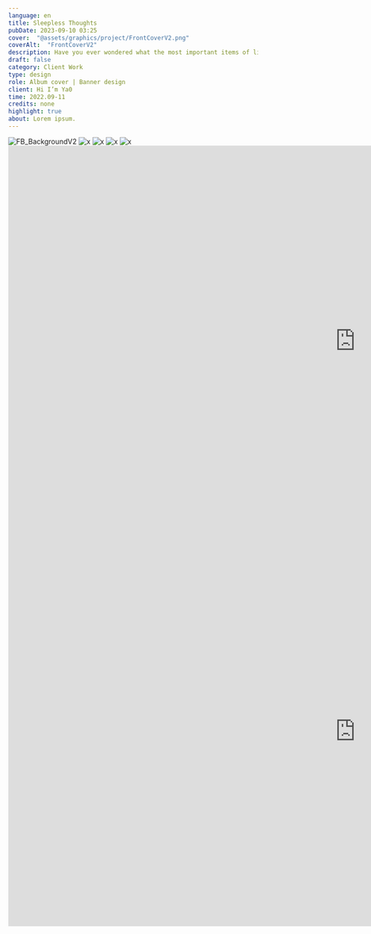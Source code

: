 ---
language: en
title: Sleepless Thoughts
pubDate: 2023-09-10 03:25
cover:  "@assets/graphics/project/FrontCoverV2.png"
coverAlt:  "FrontCoverV2"
description: Have you ever wondered what the most important items of life are? Well, wonder no more!
draft: false
category: Client Work
type: design
role: Album cover | Banner design
client: Hi I’m Ya0
time: 2022.09-11
credits: none
highlight: true
about: Lorem ipsum.
---

 <div class="flex flex-col gap-9 rounded-md w-full">
      <Image
        src="/graphics/project/yao/FB_BackgroundV2.png "
        alt="FB_BackgroundV2"
        width={1400}
        height={200}
        class="rounded-xl"
      />
      <Image
        src="/graphics/project/yao/FrontCoverV2.png"
        alt="x"
        width={2839}
        height={1080}
        class="rounded-xl"
      />
      <Image
        src="/graphics/project/yao/BackgroundVideo.png"
        alt="x"
        width={2839}
        height={1080}
        class="rounded-xl"
      />
      <Image
        src="/graphics/project/yao/BGV1.png"
        alt="x"
        width={2839}
        height={1080}
        class="rounded-xl"
      />
      <Image
        src="/graphics/project/yao/YT_BackgroundV2.png"
        alt="x"
        width={2048}
        height={1152}
        class="rounded-xl"
      />
      <Headline Heading="Montage" Subtitle="Video" />
      <iframe
        width="1400"
        height="787"
        class="w-full rounded-xl overflow-clip"
        src="https://www.youtube.com/embed/OiafdPtXwAA?si=B8NWZA0U25n2ms10"
        title="YouTube video player"
        frameborder="0"
        allow="accelerometer; autoplay; clipboard-write; encrypted-media; gyroscope; picture-in-picture; web-share"
        allowfullscreen></iframe>
      <iframe
        width="1400"
        height="787"
        class="w-full rounded-xl overflow-clip"
        src="https://www.youtube.com/watch?v=WYQtbnCnQYM?si=B8NWZA0U25n2ms10"
        title="YouTube video player"
        frameborder="0"
        allow="accelerometer; autoplay; clipboard-write; encrypted-media; gyroscope; picture-in-picture; web-share"
        allowfullscreen></iframe>
    </div>